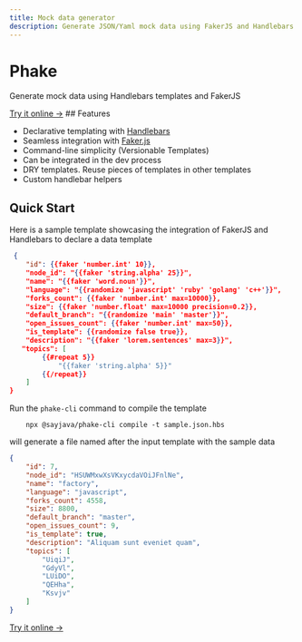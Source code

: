 ```yaml
---
title: Mock data generator
description: Generate JSON/Yaml mock data using FakerJS and Handlebars
---
```



<h1 className="text-8xl tracking-tighter font-extrabold mt-8">Phake</h1>
<p className="text-2xl my-4 text-gray-600">Generate mock data using Handlebars templates and FakerJS</p>
<a href="/editor" className="bg-blue-500 hover:bg-blue-700 text-white font-bold py-4 px-6 rounded-full mt-4 inline-block">Try it online →</a>
## Features

- Declarative templating with [Handlebars](https://handlebarsjs.com)
- Seamless integration with [Faker.js](https://fakerjs.dev)
- Command-line simplicity (Versionable Templates)
- Can be integrated in the dev process
- DRY templates. Reuse pieces of templates in other templates
- Custom handlebar helpers

## Quick Start

Here is a sample template showcasing the integration of FakerJS and Handlebars to declare a data template
```json copy showLineNumbers filename="sample.json.hbs"
 {
    "id": {{faker 'number.int' 10}},
    "node_id": "{{faker 'string.alpha' 25}}",
    "name": "{{faker 'word.noun'}}",
    "language": "{{randomize 'javascript' 'ruby' 'golang' 'c++'}}",
    "forks_count": {{faker 'number.int' max=10000}},
    "size": {{faker 'number.float' max=10000 precision=0.2}},
    "default_branch": "{{randomize 'main' 'master'}}",
    "open_issues_count": {{faker 'number.int' max=50}},
    "is_template": {{randomize false true}},
    "description": "{{faker 'lorem.sentences' max=3}}",
   "topics": [
        {{#repeat 5}}
            "{{faker 'string.alpha' 5}}"
        {{/repeat}}
    ]
}
```
Run the `phake-cli` command to compile the template
```shell
    npx @sayjava/phake-cli compile -t sample.json.hbs
```

will generate a file named after the input template with the sample data

```json showLineNumbers filename="sample.json"
{
    "id": 7,
    "node_id": "HSUWMxwXsVKxycdaVOiJFnlNe",
    "name": "factory",
    "language": "javascript",
    "forks_count": 4558,
    "size": 8800,
    "default_branch": "master",
    "open_issues_count": 9,
    "is_template": true,
    "description": "Aliquam sunt eveniet quam",
    "topics": [
        "UiqiJ",
        "GdyVl",
        "LUiDO",
        "QEHha",
        "Ksvjv"
    ]
}
```

<a href="/editor" className="bg-blue-500 hover:bg-blue-700 text-white font-bold py-4 px-6 rounded-full mt-4 inline-block">Try it online →</a>
